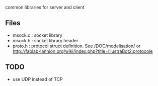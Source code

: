 common libraries for server and client

== Files ==
* msock.c : socket library
* msock.h : socket library header
* proto.h : protocol struct definition. See /DOC/modelisation/ or http://fablab-lannion.org/wiki/index.php?title=IllustraBot2:protocole

== TODO ==
* use UDP instead of TCP

